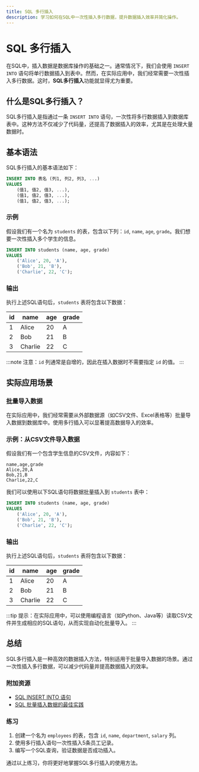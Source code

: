 ```yaml
---
title: SQL 多行插入
description: 学习如何在SQL中一次性插入多行数据，提升数据插入效率并简化操作。
---
```


# SQL 多行插入

在SQL中，插入数据是数据库操作的基础之一。通常情况下，我们会使用 `INSERT INTO` 语句将单行数据插入到表中。然而，在实际应用中，我们经常需要一次性插入多行数据。这时，**SQL多行插入**功能就显得尤为重要。

## 什么是SQL多行插入？

SQL多行插入是指通过一条 `INSERT INTO` 语句，一次性将多行数据插入到数据库表中。这种方法不仅减少了代码量，还提高了数据插入的效率，尤其是在处理大量数据时。

## 基本语法

SQL多行插入的基本语法如下：

```sql
INSERT INTO 表名 (列1, 列2, 列3, ...)
VALUES
    (值1, 值2, 值3, ...),
    (值1, 值2, 值3, ...),
    (值1, 值2, 值3, ...);
```

### 示例

假设我们有一个名为 `students` 的表，包含以下列：`id`, `name`, `age`, `grade`。我们想要一次性插入多个学生的信息。

```sql
INSERT INTO students (name, age, grade)
VALUES
    ('Alice', 20, 'A'),
    ('Bob', 21, 'B'),
    ('Charlie', 22, 'C');
```

### 输出

执行上述SQL语句后，`students` 表将包含以下数据：

| id  | name    | age | grade |
|-----|---------|-----|-------|
| 1   | Alice   | 20  | A     |
| 2   | Bob     | 21  | B     |
| 3   | Charlie | 22  | C     |

:::note
注意：`id` 列通常是自增的，因此在插入数据时不需要指定 `id` 的值。
:::

## 实际应用场景

### 批量导入数据

在实际应用中，我们经常需要从外部数据源（如CSV文件、Excel表格等）批量导入数据到数据库中。使用多行插入可以显著提高数据导入的效率。

### 示例：从CSV文件导入数据

假设我们有一个包含学生信息的CSV文件，内容如下：

```csv
name,age,grade
Alice,20,A
Bob,21,B
Charlie,22,C
```

我们可以使用以下SQL语句将数据批量插入到 `students` 表中：

```sql
INSERT INTO students (name, age, grade)
VALUES
    ('Alice', 20, 'A'),
    ('Bob', 21, 'B'),
    ('Charlie', 22, 'C');
```

### 输出

执行上述SQL语句后，`students` 表将包含以下数据：

| id  | name    | age | grade |
|-----|---------|-----|-------|
| 1   | Alice   | 20  | A     |
| 2   | Bob     | 21  | B     |
| 3   | Charlie | 22  | C     |

:::tip
提示：在实际应用中，可以使用编程语言（如Python、Java等）读取CSV文件并生成相应的SQL语句，从而实现自动化批量导入。
:::

## 总结

SQL多行插入是一种高效的数据插入方法，特别适用于批量导入数据的场景。通过一次性插入多行数据，可以减少代码量并提高数据插入的效率。

### 附加资源

- [SQL INSERT INTO 语句](https://www.w3schools.com/sql/sql_insert.asp)
- [SQL 批量插入数据的最佳实践](https://www.sqlshack.com/sql-server-bulk-insert-best-practices/)

### 练习

1. 创建一个名为 `employees` 的表，包含 `id`, `name`, `department`, `salary` 列。
2. 使用多行插入语句一次性插入5条员工记录。
3. 编写一个SQL查询，验证数据是否成功插入。

通过以上练习，你将更好地掌握SQL多行插入的使用方法。